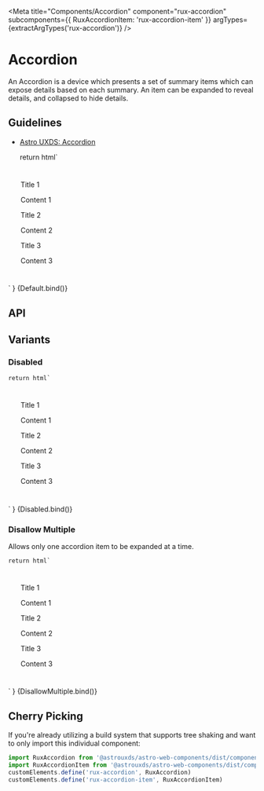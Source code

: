 
<Meta
    title="Components/Accordion"
    component="rux-accordion"
    subcomponents={{ RuxAccordionItem: 'rux-accordion-item' }}
    argTypes={extractArgTypes('rux-accordion')}
/>

# Accordion

An Accordion is a device which presents a set of summary items which can expose details based on each summary. An item can be expanded to reveal details, and collapsed to hide details.

## Guidelines

-   [Astro UXDS: Accordion](https://www.astrouxds.com/components/accordion/)

    return html`
<div style="padding: 5%;">
    <rux-accordion
        ?disabled="${args.disabled}"
        ?disallow-multiple="${args.disallowMultiple}"
    >
        <rux-accordion-item><div slot="label">Title 1</div><p>Content 1</p></rux-accordion-item>
        <rux-accordion-item><div slot="label">Title 2</div><p>Content 2</p></rux-accordion-item>
        <rux-accordion-item><div slot="label">Title 3</div><p>Content 3</p></rux-accordion-item>
    </rux-accordion>
</div>
    `
}

<Canvas>
    <Story
        name="Default"
        args={{
            disabled: false,
            disallowMultiple: false,
        }}
    >
        {Default.bind()}
    </Story>
</Canvas>

## API

<ArgsTable of="rux-accordion" />

## Variants

### Disabled

    return html`
<div style="padding: 5%;">
    <rux-accordion
        ?disabled="${args.disabled}"
        ?disallow-multiple="${args.disallowMultiple}"
    >
        <rux-accordion-item><div slot="label">Title 1</div><p>Content 1</p></rux-accordion-item>
        <rux-accordion-item><div slot="label">Title 2</div><p>Content 2</p></rux-accordion-item>
        <rux-accordion-item><div slot="label">Title 3</div><p>Content 3</p></rux-accordion-item>
    </rux-accordion>
</div>
    `
}

<Canvas>
    <Story
        name="Disabled"
        args={{  
            disabled: true,
            disallowMultiple: false,
        }}
    >
        {Disabled.bind()}
    </Story>
</Canvas>

### Disallow Multiple
Allows only one accordion item to be expanded at a time.

    return html`
<div style="padding: 5%;">
    <rux-accordion
        ?disabled="${args.disabled}"
        ?disallow-multiple="${args.disallowMultiple}"
    >
        <rux-accordion-item><div slot="label">Title 1</div><p>Content 1</p></rux-accordion-item>
        <rux-accordion-item><div slot="label">Title 2</div><p>Content 2</p></rux-accordion-item>
        <rux-accordion-item><div slot="label">Title 3</div><p>Content 3</p></rux-accordion-item>
    </rux-accordion>
</div>
    `
}

<Canvas>
    <Story
        name="DisallowMultiple"
        args={{  
            disabled: false,
            disallowMultiple: true,
        }}
    >
        {DisallowMultiple.bind()}
    </Story>
</Canvas>


## Cherry Picking

If you're already utilizing a build system that supports tree shaking and want to only import this individual component:

```js
import RuxAccordion from '@astrouxds/astro-web-components/dist/components/rux-accordion'
import RuxAccordionItem from '@astrouxds/astro-web-components/dist/components/rux-accordion-item'
customElements.define('rux-accordion', RuxAccordion)
customElements.define('rux-accordion-item', RuxAccordionItem)
```
